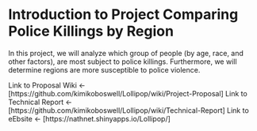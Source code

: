 # Introduction to Project Comparing Police Killings by Region

In this project, we will analyze which group of people (by age, race, and other factors), are most subject to police killings. 
Furthermore, we will determine regions are more susceptible to police violence.

Link to Proposal Wiki <- [https://github.com/kimikoboswell/Lollipop/wiki/Project-Proposal]
Link to Technical Report <- [https://github.com/kimikoboswell/Lollipop/wiki/Technical-Report]
Link to eEbsite <- [https://nathnet.shinyapps.io/Lollipop/]
